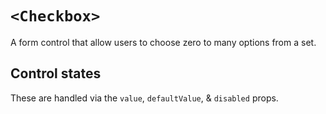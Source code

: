 


<Meta of={Stories} />

# `<Checkbox>`

A form control that allow users to choose zero to many options from a set.

<FakeCanvas>
  <Checkbox label="Vote for me!" sizer={Checkbox.sizer.medium} />
</FakeCanvas>

<FieldArgTypes of={Checkbox} wrapper="CheckedField" reactDocs="input" />

## Control states

These are handled via the `value`, `defaultValue`, & `disabled` props.

<Canvas of={Stories.AllControlStates} sourceState="shown" />

<FieldLayoutAndSizing of={Checkbox} wrapper="CheckedField" stories={Stories} />
